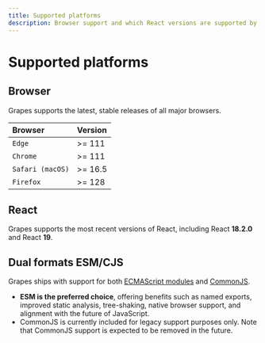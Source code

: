 ```yaml
---
title: Supported platforms
description: Browser support and which React versions are supported by Grapes.,
---
```


# Supported platforms

## Browser

Grapes supports the latest, stable releases of all major browsers.

| Browser          | Version |
| :--------------- | :------ |
| `Edge`           | >= 111  |
| `Chrome`         | >= 111  |
| `Safari (macOS)` | >= 16.5 |
| `Firefox`        | >= 128  |

## React

Grapes supports the most recent versions of React, including React **18.2.0** and React **19**.

## Dual formats ESM/CJS

Grapes ships with support for both [ECMAScript modules](https://nodejs.org/api/esm.html) and [CommonJS](https://nodejs.org/api/modules.html).

- **ESM is the preferred choice**, offering benefits such as named exports, improved static analysis, tree-shaking, native browser support, and alignment with the future of JavaScript.
- CommonJS is currently included for legacy support purposes only. Note that CommonJS support is expected to be removed in the future.
